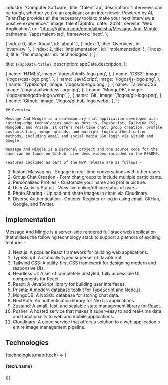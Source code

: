 
  industry: 'Computer Software',
  title: 'TalentTap',
  description: "Interviews can be tough, whether you're an applicant or an interviewer. Powered by AI, TalentTap provides all the necessary tools to make your next interview a positive experience.",
  image: talentTapIntro,
  date: '2024',
  service: 'Web Application',
  url: 'https://github.com/mondalbidisha/Message-And-Mingle',
  pathname: '/apps/talent-tap',
  framework: 'next',
};

  { index: 0, title: 'About', id: 'about' },
  { index: 1, title: 'Overview', id: 'overview' },
  { index: 2, title: 'Implementation', id: 'implementation' },
  { index: 3, title: 'Technologies', id: 'technologies' },
];

  title: `${appData.title}`,
  description: appData.description,
};

  {
    name: 'HTML5',
    image: '/logos/html5-logo.png',
  },
  {
    name: 'CSS3',
    image: '/logos/css-logo.png',
  },
  {
    name: 'JavaScript',
    image: '/logos/js-logo.png',
  },
  {
    name: 'TypeScript',
    image: '/logos/ts-logo.png',
  },
  {
    name: 'TailwindCSS',
    image: '/logos/tailwindcss-logo.jpg',
  },
  {
    name: 'MongoDB',
    image: '/logos/mongodb-logo.webp',
  },
  {
    name: 'Git',
    image: '/logos/git-logo.png',
  },
  {
    name: 'Github',
    image: '/logos/github-logo.webp',
  },
];

<Container>

<Border className="my-8" />

  <Section id="overview">

    ## Overview

    Message And Mingle is a contemporary chat application developed with cutting-edge technologies such as Next.js, TypeScript, Tailwind CSS, MongoDB, and Prisma. It offers real-time chat, group creation, profile customization, image uploads, and multiple login authentication methods, including email and social media SSO login via GitHub and Google.
    
    Message And Mingle is a personal project and the source code for the same can be found on GitHub. Live demo vidoes included in the README.
    
    Features included as part of the MVP release are as follows -

   1. Instant Messaging - Engage in real-time conversations with other users.
   2. Group Chat Creation - Form chat groups to include multiple participants.
   3. Personalized Profiles - Customize your name and profile picture.
   4. User Activity Status - View live online/offline status of users.
   5. Photo Sharing - Upload and share images in chats via Cloudinary.
   6. Diverse Authentication - Options: Register or log in using email, GitHub, Google, and Twitter.

  </Section>

<Border className="my-8" />

<Section id="implementation">

## Implementation

  Message And Mingle is a server-side rendered full stack web application that utilises the following technology stack to support a plethora of exciting features -

  1. Next.js: A popular React framework for building web applications.
  2. TypeScript: A statically typed superset of JavaScript.
  3. Tailwind CSS: A utility-first CSS framework for designing modern and responsive UIs.
  4. Headless UI: A set of completely unstyled, fully accessible UI components for React.
  5. React: A JavaScript library for building user interfaces.
  6. Prisma: A modern database toolkit for TypeScript and Node.js.
  7. MongoDB: A NoSQL database for storing chat data.
  8. NextAuth: An authentication library for Next.js applications.
  9. Zustand: A small, fast, and scalable state management library for React.
  10. Pusher: A hosted service that makes it super-easy to add real-time data and functionality to web and mobile applications.
  11. Cloudinary: A cloud service that offers a solution to a web application's entire image management pipeline.
  
<AppSolution href={appData.url}>
  
</AppSolution>

</Section>

<Border className="my-8" />

<Section id="technologies">

## Technologies

<FadeInStagger className="flex gap-4 mt-6 flex-wrap" faster once>
  {technologies.map((tech) => (
    <FadeIn key={tech.name}>
      <div className="mt-auto">
        <Image
          src={tech.image}
          className="object-contain rounded-md m-auto"
          alt=""
          height={64}
          width={64}
          style={{
            width: 64,
            height: 64,
          }}
        />
        <h4 className="text-sm font-semibold tracking-tight text-[#525df3] text-center bg-white rounded-full w-min px-2 m-2 mx-auto">{tech.name}</h4>
      </div>
    </FadeIn>
  ))}
</FadeInStagger>

</Section>

</Container>
